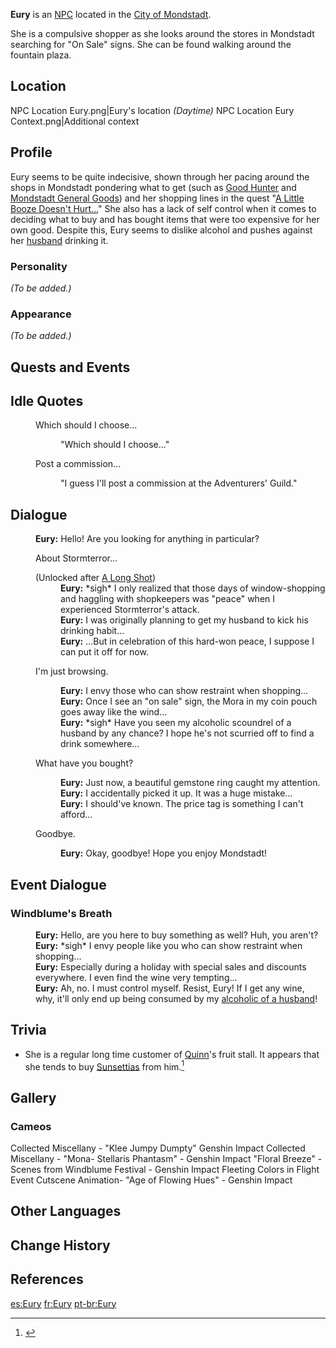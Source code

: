 {{Meta
<!-- REMOVE THIS TEMPLATE AFTER ADDING MISSING INFO -->
|missing_NPC_profile  = yes
}}
{{Character Infobox
|image            = NPC Eury.png
|region           = Mondstadt
|type             = NPC
|spouse           = Nimrod
|voiceJP          = [http://amuleto.jp/talents/yoshizumierika.html Erica Yoshizumi ({{ja|吉住 絵里加}})]<ref>Amuleto: [http://amuleto.jp/talents/yoshizumierika.html JP VA's Profile]</ref>
}}
'''Eury''' is an [[NPC]] located in the [[City of Mondstadt]].

She is a compulsive shopper as she looks around the stores in Mondstadt searching for "On Sale" signs. She can be found walking around the fountain plaza.

==Location==
<gallery>
NPC Location Eury.png|Eury's location ''(Daytime)''
NPC Location Eury Context.png|Additional context
</gallery>

==Profile==
Eury seems to be quite indecisive, shown through her pacing around the shops in Mondstadt pondering what to get (such as [[Good Hunter]] and [[Mondstadt General Goods]]) and her shopping lines in the quest "[[A Little Booze Doesn't Hurt...]]" She also has a lack of self control when it comes to deciding what to buy and has bought items that were too expensive for her own good. Despite this, Eury seems to dislike alcohol and pushes against her [[Nimrod|husband]] drinking it.

===Personality===
''(To be added.)''

===Appearance===
''(To be added.)''

==Quests and Events==
{{Quests and Events}}

==Idle Quotes==
{{Dialogue start}}
: {{DIcon|Idle}} Which should I choose...
:: {{A|VO Eury 01.ogg}} "Which should I choose..."
: {{DIcon|Idle}} Post a commission...
:: {{A|VO Eury 02.ogg}} "I guess I'll post a commission at the Adventurers' Guild."
{{Dialogue end}}

==Dialogue==
{{Dialogue start}}
:'''Eury:''' Hello! Are you looking for anything in particular?
:{{DIcon}} About Stormterror...
:;(Unlocked after [[A Long Shot]])
::'''Eury:''' *sigh* I only realized that those days of window-shopping and haggling with shopkeepers was "peace" when I experienced Stormterror's attack.
::'''Eury:''' I was originally planning to get my husband to kick his drinking habit...
::'''Eury:''' ...But in celebration of this hard-won peace, I suppose I can put it off for now.
:{{DIcon}} I'm just browsing.
::'''Eury:''' I envy those who can show restraint when shopping...
::'''Eury:''' Once I see an "on sale" sign, the Mora in my coin pouch goes away like the wind...
::'''Eury:''' *sigh* Have you seen my alcoholic scoundrel of a husband by any chance? I hope he's not scurried off to find a drink somewhere...
:{{DIcon}} What have you bought?
::'''Eury:''' Just now, a beautiful gemstone ring caught my attention.
::'''Eury:''' I accidentally picked it up. It was a huge mistake...
::'''Eury:''' I should've known. The price tag is something I can't afford...
:{{DIcon}} Goodbye.
::'''Eury:''' Okay, goodbye! Hope you enjoy Mondstadt!
{{Dialogue end}}

==Event Dialogue==
===Windblume's Breath===
{{Dialogue start}}
:'''Eury:''' Hello, are you here to buy something as well? Huh, you aren't?
:'''Eury:''' *sigh* I envy people like you who can show restraint when shopping...
:'''Eury:''' Especially during a holiday with special sales and discounts everywhere. I even find the wine very tempting...
:'''Eury:''' Ah, no. I must control myself. Resist, Eury! If I get any wine, why, it'll only end up being consumed by my [[Nimrod|alcoholic of a husband]]!
{{Dialogue end}}

==Trivia==
* She is a regular long time customer of [[Quinn]]'s fruit stall. It appears that she tends to buy [[Sunsettia]]s from him.<ref>{{Ref/Quest|Michelle Never Stops!}}</ref>

==Gallery==
===Cameos===
<gallery>
Collected Miscellany - "Klee Jumpy Dumpty" Genshin Impact
Collected Miscellany - "Mona- Stellaris Phantasm" - Genshin Impact
"Floral Breeze" - Scenes from Windblume Festival - Genshin Impact
Fleeting Colors in Flight Event Cutscene Animation- "Age of Flowing Hues" - Genshin Impact
</gallery>

==Other Languages==
{{Other Languages
|default_hidden = 1
|en      = Eury
|zhs     = 优律
|zhs_rm  = Yōulǜ
|zht     = 優律
|zht_rm  = Yōulǜ
|ja      = ユーリ
|ja_rm   = Yuuri
|ko      = 유리
|ko_rm   = Yuri
|es      = Eury
|fr      = Eury
|ru      = Юри
|th      = Eury
|vi      = Eury
|de      = Eury
|id      = Eury
|pt      = Eury
|tr      = Eury
|it      = Eury
}}

==Change History==
{{Change History|1.0}}

==References==
{{Reflist}}

[[es:Eury]]
[[fr:Eury]]
[[pt-br:Eury]]